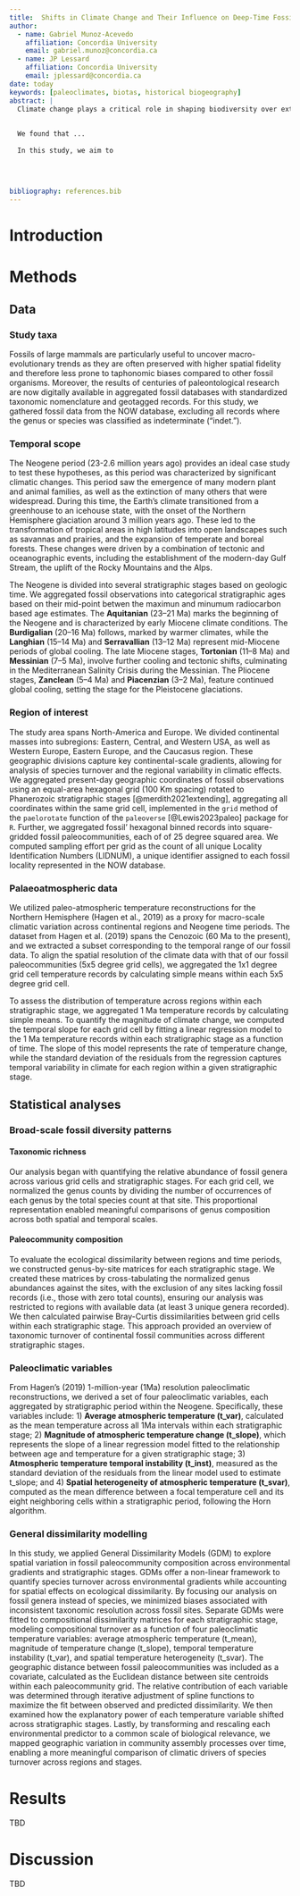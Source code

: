 ```yaml
---
title:  Shifts in Climate Change and Their Influence on Deep-Time Fossil Composition Dynamics 
author: 
  - name: Gabriel Munoz-Acevedo
    affiliation: Concordia University
    email: gabriel.munoz@concordia.ca
  - name: JP Lessard
    affiliation: Concordia University
    email: jplessard@concordia.ca
date: today
keywords: [paleoclimates, biotas, historical biogeography]
abstract: |
  Climate change plays a critical role in shaping biodiversity over extended timescales, yet most insights come from short-term contemporary observations. By examining how climatic shifts have historically driven the movement and redistribution of animal species between different geographic regions (i.e. ecological turnover) during distinct periods in geological time, we can uncover the historical dynamics into the mechanisms that could shape present and future biodiversity patterns in response to ongoing climate change. To address this gap in historical biogeography, here we evaluate two key hypotheses: On one hand, the Severity of Climate Change hypothesis, which posits that faunal turnover follows the magnitude of climatic transitions between regions over distinct time periods, as these extreme changes disrupt ecosystems, forcing species to adapt, migrate, or go extinct. On the other hand, the Climatic Instability hypothesis, which argues that transitions from stable climates to periods of rapid climate fluctuations drive higher faunal turnover by promoting dynamic niche shifts. To test these hypotheses we focus on the large-mammal fossil turnover dynamics within North America and Europe across the Neogene, an epoch marked by major climatic shifts in the Northern Hemisphere.
  
  
  We found that ... 
  
  In this study, we aim to 
  
  

  
bibliography: references.bib
---
```


# Introduction

# Methods

## Data

### Study taxa

Fossils of large mammals are particularly useful to uncover macro-evolutionary trends as they are often preserved with higher spatial fidelity and therefore less prone to taphonomic biases compared to other fossil organisms. Moreover, the results of centuries of paleontological research are now digitally available in aggregated fossil databases with standardized taxonomic nomenclature and geotagged records. For this study, we gathered fossil data from the NOW database, excluding all records where the genus or species was classified as indeterminate ("indet.").

### Temporal scope

The Neogene period (23-2.6 million years ago) provides an ideal case study to test these hypotheses, as this period was characterized by significant climatic changes. This period saw the emergence of many modern plant and animal families, as well as the extinction of many others that were widespread. During this time, the Earth's climate transitioned from a greenhouse to an icehouse state, with the onset of the Northern Hemisphere glaciation around 3 million years ago. These led to the transformation of tropical areas in high latitudes into open landscapes such as savannas and prairies, and the expansion of temperate and boreal forests. These changes were driven by a combination of tectonic and oceanographic events, including the establishment of the modern-day Gulf Stream, the uplift of the Rocky Mountains and the Alps.

The Neogene is divided into several stratigraphic stages based on geologic time. We aggregated fossil observations into categorical stratigraphic ages based on their mid-point betwen the maximun and minumum radiocarbon based age estimates. The **Aquitanian** (23–21 Ma) marks the beginning of the Neogene and is characterized by early Miocene climate conditions. The **Burdigalian** (20–16 Ma) follows, marked by warmer climates, while the **Langhian** (15–14 Ma) and **Serravallian** (13–12 Ma) represent mid-Miocene periods of global cooling. The late Miocene stages, **Tortonian** (11–8 Ma) and **Messinian** (7–5 Ma), involve further cooling and tectonic shifts, culminating in the Mediterranean Salinity Crisis during the Messinian. The Pliocene stages, **Zanclean** (5–4 Ma) and **Piacenzian** (3–2 Ma), feature continued global cooling, setting the stage for the Pleistocene glaciations.

### Region of interest

The study area spans North-America and Europe. We divided continental masses into subregions: Eastern, Central, and Western USA, as well as Western Europe, Eastern Europe, and the Caucasus region. These geographic divisions capture key continental-scale gradients, allowing for analysis of species turnover and the regional variability in climatic effects. We aggregated present-day geographic coordinates of fossil observations using an equal-area hexagonal grid (100 Km spacing) rotated to Phanerozoic stratigraphic stages [@merdith2021extending], aggregating all coordinates within the same grid cell, implemented in the `grid` method of the `paelorotate` function of the `paleoverse` [@Lewis2023paleo] package for `R`. Further, we aggregated fossil' hexagonal binned records into square-gridded fossil paleocommunities, each of of 25 degree squared area. We computed sampling effort per grid as the count of all unique Locality Identification Numbers (LIDNUM), a unique identifier assigned to each fossil locality represented in the NOW database.

### Palaeoatmospheric data

We utilized paleo-atmospheric temperature reconstructions for the Northern Hemisphere (Hagen et al., 2019) as a proxy for macro-scale climatic variation across continental regions and Neogene time periods. The dataset from Hagen et al. (2019) spans the Cenozoic (60 Ma to the present), and we extracted a subset corresponding to the temporal range of our fossil data. To align the spatial resolution of the climate data with that of our fossil paleocommunities (5x5 degree grid cells), we aggregated the 1x1 degree grid cell temperature records by calculating simple means within each 5x5 degree grid cell.

To assess the distribution of temperature across regions within each stratigraphic stage, we aggregated 1 Ma temperature records by calculating simple means. To quantify the magnitude of climate change, we computed the temporal slope for each grid cell by fitting a linear regression model to the 1 Ma temperature records within each stratigraphic stage as a function of time. The slope of this model represents the rate of temperature change, while the standard deviation of the residuals from the regression captures temporal variability in climate for each region within a given stratigraphic stage.

## Statistical analyses

### Broad-scale fossil diversity patterns

#### Taxonomic richness

Our analysis began with quantifying the relative abundance of fossil genera across various grid cells and stratigraphic stages. For each grid cell, we normalized the genus counts by dividing the number of occurrences of each genus by the total species count at that site. This proportional representation enabled meaningful comparisons of genus composition across both spatial and temporal scales.

#### Paleocommunity composition

To evaluate the ecological dissimilarity between regions and time periods, we constructed genus-by-site matrices for each stratigraphic stage. We created these matrices by cross-tabulating the normalized genus abundances against the sites, with the exclusion of any sites lacking fossil records (i.e., those with zero total counts), ensuring our analysis was restricted to regions with available data (at least 3 unique genera recorded). We then calculated pairwise Bray-Curtis dissimilarities between grid cells within each stratigraphic stage. This approach provided an overview of taxonomic turnover of continental fossil communities across different stratigraphic stages.

### Paleoclimatic variables

From Hagen's (2019) 1-million-year (1Ma) resolution paleoclimatic reconstructions, we derived a set of four paleoclimatic variables, each aggregated by stratigraphic period within the Neogene. Specifically, these variables include: 1) **Average atmospheric temperature (t_var)**, calculated as the mean temperature across all 1Ma intervals within each stratigraphic stage; 2) **Magnitude of atmospheric temperature change (t_slope)**, which represents the slope of a linear regression model fitted to the relationship between age and temperature for a given stratigraphic stage; 3) **Atmospheric temperature temporal instability (t_inst)**, measured as the standard deviation of the residuals from the linear model used to estimate t_slope; and 4) **Spatial heterogeneity of atmospheric temperature (t_svar)**, computed as the mean difference between a focal temperature cell and its eight neighboring cells within a stratigraphic period, following the Horn algorithm.

### General dissimilarity modelling

In this study, we applied General Dissimilarity Models (GDM) to explore spatial variation in fossil paleocommunity composition across environmental gradients and stratigraphic stages. GDMs offer a non-linear framework to quantify species turnover across environmental gradients while accounting for spatial effects on ecological dissimilarity. By focusing our analysis on fossil genera instead of species, we minimized biases associated with inconsistent taxonomic resolution across fossil sites. Separate GDMs were fitted to compositional dissimilarity matrices for each stratigraphic stage, modeling compositional turnover as a function of four paleoclimatic temperature variables: average atmospheric temperature (t_mean), magnitude of temperature change (t_slope), temporal temperature instability (t_var), and spatial temperature heterogeneity (t_svar). The geographic distance between fossil paleocommunities was included as a covariate, calculated as the Euclidean distance between site centroids within each paleocommunity grid. The relative contribution of each variable was determined through iterative adjustment of spline functions to maximize the fit between observed and predicted dissimilarity. We then examined how the explanatory power of each temperature variable shifted across stratigraphic stages. Lastly, by transforming and rescaling each environmental predictor to a common scale of biological relevance, we mapped geographic variation in community assembly processes over time, enabling a more meaningful comparison of climatic drivers of species turnover across regions and stages.

# Results

TBD

# Discussion

TBD

